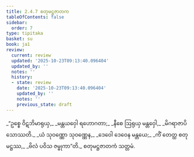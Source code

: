 ```yaml
---
title: 2.4.7 စတုမဋ္ဌဇာတက
tableOfContents: false
sidebar:
  order: 7
type: tipitaka
basket: su
book: ja1
review:
  current: review
  updated: '2025-10-23T09:13:40.096404'
  updated_by: ''
  notes: ''
  history:
  - state: review
    date: '2025-10-23T09:13:40.096404'
    updated_by: ''
    notes: ''
    previous_state: draft
---
```



<ReviewStatus review={frontmatter.review} showDetails={true} />

<HypothesisAnnotation frontmatter={frontmatter} />

<DynamicBreadcrumb />

<Division number="73" book="ja1" e="ch" v="22" p="48">

<Paragraph number="456" type="verses" book="ja1">
_“ဥစ္စေ ဝိဋဘိမာရုယှ,_  
_မန္တယဝှေါ ရဟောဂတာ;_  
_နီစေ ဩရုယှ မန္တဝှေါ,_  
_မိဂရာဇာပိ သောဿတိ._  

</Paragraph>

</Division>
<Division number="74" book="ja1" e="ch" v="22" p="48">

<Paragraph number="457" type="verses" book="ja1">
_ယံ သုဝဏ္ဏော သုဝဏ္ဏေန,_  
_ဒေဝေါ ဒေဝေန မန္တယေ;_  
_ကိံ တေတ္ထ စတုမဋ္ဌဿ,_  
_ဗိလံ ပဝိသ ဇမ္ဗုကာ”တိ._  


</Paragraph>
</Division>

<Paragraph number="458" type="center" book="ja1">
စတုမဋ္ဌဇာတကံ သတ္တမံ.
</Paragraph>